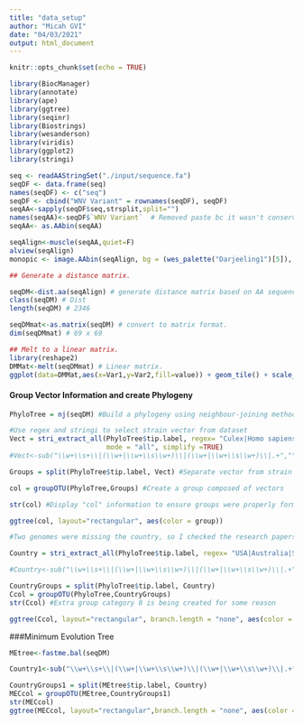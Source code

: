 ```yaml
---
title: "data_setup"
author: "Micah GVI"
date: "04/03/2021"
output: html_document
---
```


```r
knitr::opts_chunk$set(echo = TRUE)
```


```r
library(BiocManager)
library(annotate)
library(ape)
library(ggtree)
library(seqinr)
library(Biostrings)
library(wesanderson)
library(viridis)
library(ggplot2)
library(stringi)
```



```r
seq <- readAAStringSet("./input/sequence.fa")
seqDF <- data.frame(seq)
names(seqDF) <- c("seq")
seqDF <- cbind("WNV Variant" = rownames(seqDF), seqDF)
seqAA<-sapply(seqDF$seq,strsplit,split="")
names(seqAA)<-seqDF$`WNV Variant`  # Removed paste bc it wasn't conserving the sequence names and was affecting my distance matrix visualization.
seqAA<- as.AAbin(seqAA)
```

```r
seqAlign<-muscle(seqAA,quiet=F)
alview(seqAlign)
monopic <- image.AAbin(seqAlign, bg = (wes_palette("Darjeeling1")[5]), col = wes_palette("Darjeeling1"), ylab = "WNV Variants", xlab = "Sequence Length", show.labels = T, cex.lab = 0.5, legend = T, aa.cex = 0.8)
```

```r
## Generate a distance matrix.

seqDM<-dist.aa(seqAlign) # generate distance matrix based on AA sequences.
class(seqDM) # Dist
length(seqDM) # 2346

seqDMmat<-as.matrix(seqDM) # convert to matrix format.
dim(seqDMmat) # 69 x 69

## Melt to a linear matrix.
library(reshape2)
DMMat<-melt(seqDMmat) # Linear matrix.
ggplot(data=DMMat,aes(x=Var1,y=Var2,fill=value)) + geom_tile() + scale_fill_gradientn(colours=c("white","blue","green","red")) # Visualization not working.
```
#### Group Vector Information and create Phylogeny

```r
PhyloTree = nj(seqDM) #Build a phylogeny using neighbour-joining method <- <- 
```

```r

#Use regex and stringi to select strain vector from dataset
Vect = stri_extract_all(PhyloTree$tip.label, regex= "Culex|Homo sapiens|Culiseta|Corvus|Aves|Aedes|Culicidae",
                        mode = "all", simplify =TRUE) 
#Vect<-sub("\\w+\\s+\\|(\\w+|\\w+\\s\\w+)\\|(\\w+|\\w+\\s\\w+)\\|.+","\\1",PhyloTree$tip.label) #uses regex to capture all vectors. Only keeping here if needed in the future analysis

Groups = split(PhyloTree$tip.label, Vect) #Separate vector from strain name

col = groupOTU(PhyloTree,Groups) #Create a group composed of vectors

str(col) #Display "col" information to ensure groups were properly formed

```

```r
ggtree(col, layout="rectangular", aes(color = group))
```

```r
#Two genomes were missing the country, so I checked the research papers where the data was published and added in the missing countries to our dataset (Kenya and Czech Republic)

Country = stri_extract_all(PhyloTree$tip.label, regex= "USA|Australia|South Africa|Israel|Russia|India|Madagascar|Azerbaijan|Ukraine|Czech Republic|Kenya", mode = "all", simplify =TRUE) 

#Country<-sub("\\w+\\s+\\|(\\w+|\\w+\\s\\w+)\\|(\\w+|\\w+\\s\\w+)\\|.+","\\2",PhyloTree$tip.label) #uses regex to capture country 

CountryGroups = split(PhyloTree$tip.label, Country)
Ccol = groupOTU(PhyloTree,CountryGroups)
str(Ccol) #Extra group category 0 is being created for some reason
```

```r
ggtree(Ccol, layout="rectangular", branch.length = "none", aes(color = group))
```

###Minimum Evolution Tree
```r
MEtree<-fastme.bal(seqDM)

Country1<-sub("\\w+\\s+\\|(\\w+|\\w+\\s\\w+)\\|(\\w+|\\w+\\s\\w+)\\|.+","\\2",MEtree$tip.label) #uses regex to capture country 

CountryGroups1 = split(MEtree$tip.label, Country)
MECcol = groupOTU(MEtree,CountryGroups1)
str(MECcol)
ggtree(MECcol, layout="rectangular",branch.length = "none", aes(color = group))
```




